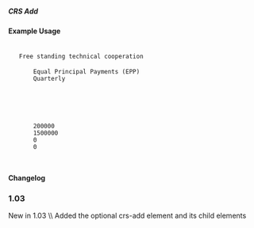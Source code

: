 ===== CRS Add ===== 
{{for revision 1.03}}
==== Example Usage ====

  <crs-add>
    <aidtype-flag code="1" significance="true">Free standing technical cooperation</aidtype-flag>
    <loan-terms rate-1="4" rate-2="3">
        <repayment-type code="1">Equal Principal Payments (EPP)</repayment-type>
        <repayment-plan code="4">Quarterly</repayment-plan>
        <commitment-date iso-date="2013-09-01"/>
        <repayment-first-date iso-date="2014-01-01"/>
        <repayment-final-date iso-date="2020-12-31"/>
    </loan-terms>
    <loan-status year="2014" currency="GBP" value-date="2013-05-24">
        <interest-received>200000</interest-received>
        <principal-outstanding>1500000</principal-outstanding>
        <principal-arrears>0</principal-arrears>
        <interest-arrears>0</interest-arrears>
    </loan-status>
  </crs-add>
==== Changelog ====
===1.03===
New in 1.03  \\
Added the optional crs-add element and its child elements
 